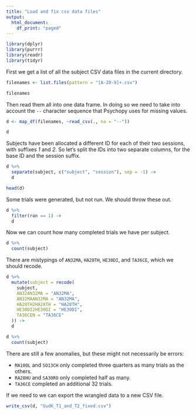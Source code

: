 ```yaml
---
title: "Load and fix csv data files"
output:
  html_document:
    df_print: "paged"
---
```


```r
library(dplyr)
library(purrr)
library(readr)
library(tidyr)
```

First we get a list of all the subject CSV data files in the current directory.

```r
filenames <- list.files(pattern = "[A-Z0-9]+.csv")

filenames
```

Then read them all into one data frame. In doing so we need to take into account the `--` character sequence that Psychopy uses for missing values.

```r
d <- map_df(filenames, ~read_csv(., na = "--"))

d
```

Subjects have been allocated a different ID for each of their two sessions, with suffixes *1* and *2*. So let's split the IDs into two separate columns, for the base ID and the session suffix.

```r
d %>%
  separate(subject, c("subject", "session"), sep = -1) ->
  d

head(d)
```

Some trials were generated, but not run. We should throw these out.

```r
d %>%
  filter(ran == 1) ->
  d
```

Now we can count how many completed trials we have per subject.

```r
d %>%
  count(subject)
```

There are mistypings of `AN32MA`, `HA28TH`, `HE30DI`, and `TA36CE`, which we should recode.

```r
d %>%
  mutate(subject = recode(
    subject,
    AN32AN32MA = "AN32MA",
    AN32MAAN32MA = "AN32MA",
    HA28TH2HA28TH = "HA28TH",
    HE30DI2HE30DI = "HE30DI",
    TA36CEN = "TA36CE"
  )) ->
  d

d %>%
  count(subject)
```

There are still a few anomalies, but these might not necessarily be errors:

* `MA10OL` and `SO13CH` only completed three quarters as many trials as the others.
* `RA28HU` and `SA30RO` only completed half as many.
* `TA36CE` completed an additional 32 trials.

If we need to we can export the wrangled data to a new CSV file.

```r
write_csv(d, "GudK_T1_and_T2_fixed.csv")
```
